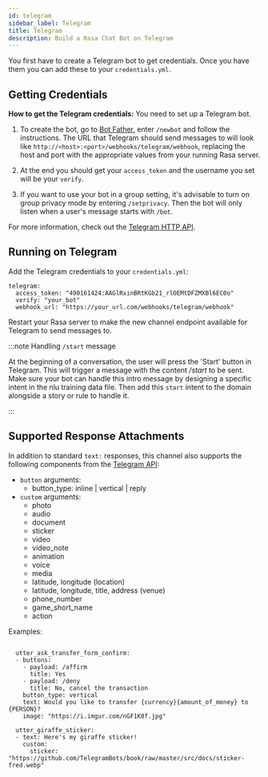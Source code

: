 ```yaml
---
id: telegram
sidebar_label: Telegram
title: Telegram
description: Build a Rasa Chat Bot on Telegram
---
```


You first have to create a Telegram bot to get credentials.
Once you have them you can add these to your `credentials.yml`.

## Getting Credentials

**How to get the Telegram credentials:**
You need to set up a Telegram bot.

1. To create the bot, go to [Bot Father](https://web.telegram.org/#/im?p=@BotFather),
   enter `/newbot` and follow the instructions. The URL that Telegram should send messages to will look like
   `http://<host>:<port>/webhooks/telegram/webhook`, replacing
   the host and port with the appropriate values from your running Rasa server.

2. At the end you should get your `access_token` and the username you
   set will be your `verify`.

3. If you want to use your bot in a group setting, it's advisable to
   turn on group privacy mode by entering `/setprivacy`. Then the bot
   will only listen when a user's message starts with `/bot`.

For more information, check out the [Telegram HTTP API](https://core.telegram.org/bots/api).

## Running on Telegram

Add the Telegram credentials to your `credentials.yml`:

```yaml-rasa
telegram:
  access_token: "490161424:AAGlRxinBRtKGb21_rlOEMtDFZMXBl6EC0o"
  verify: "your_bot"
  webhook_url: "https://your_url.com/webhooks/telegram/webhook"
```


Restart your Rasa server
to make the new channel endpoint available for Telegram to send messages to.

:::note Handling `/start` message

At the beginning of a conversation, the user will press the 'Start' button in Telegram.
This will trigger a message with the content */start* to be sent.
Make sure your bot can handle this intro message by designing a specific intent in the nlu training data file.
Then add this `start` intent to the domain alongside a story or rule to handle it.

:::


## Supported Response Attachments

In addition to standard `text:` responses, this channel also supports the following components from the [Telegram API](https://core.telegram.org/bots/api/#message):

- `button` arguments:
  - button_type: inline | vertical | reply
- `custom` arguments:
  - photo
  - audio
  - document
  - sticker
  - video
  - video_note
  - animation
  - voice
  - media
  - latitude, longitude (location)
  - latitude, longitude, title, address (venue)
  - phone_number
  - game_short_name
  - action

Examples:

```yaml-rasa

  utter_ask_transfer_form_confirm:
  - buttons:
    - payload: /affirm
      title: Yes
    - payload: /deny
      title: No, cancel the transaction
    button_type: vertical
    text: Would you like to transfer {currency}{amount_of_money} to {PERSON}?
    image: "https://i.imgur.com/nGF1K8f.jpg"
```

```yaml-rasa
  utter_giraffe_sticker:
  - text: Here's my giraffe sticker!
    custom:
      sticker: "https://github.com/TelegramBots/book/raw/master/src/docs/sticker-fred.webp"
```
